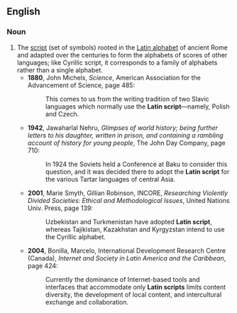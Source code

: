 ==English==
{{Wikipedia}}
===Noun===
{{en-noun|~}}

# The [[script]] (set of symbols) rooted in the [[Latin alphabet]] of ancient Rome and adapted over the centuries to form the alphabets of scores of other languages; like Cyrillic script, it corresponds to a family of alphabets rather than a single alphabet. 
#* '''1880''', John Michels, ''Science'', American Association for the Advancement of Science, page 485:
#*: This comes to us from the writing tradition of two Slavic languages which normally use the '''Latin script'''—namely, Polish and Czech.
#* '''1942''', Jawaharlal Nehru, ''Glimpses of world history; being further letters to his daughter, written in prison, and containing a rambling account of history for young people'', The John Day Company, page 710:
#*: In 1924 the Soviets held a Conference at Baku to consider this question, and it was decided there to adopt the '''Latin script''' for the various Tartar languages of central Asia.
#* '''2001''', Marie Smyth, Gillian Robinson, INCORE, ''Researching Violently Divided Societies: Ethical and Methodological Issues'', United Nations Univ. Press, page 139:
#*: Uzbekistan and Turkmenistan have adopted '''Latin script''', whereas Tajikistan, Kazakhstan and Kyrgyzstan intend to use the Cyrillic alphabet.
#* '''2004''', Bonilla, Marcelo, International Development Research Centre (Canada), ''Internet and Society in Latin America and the Caribbean'', page 424:
#*: Currently the dominance of Internet-based tools and interfaces that accommodate only '''Latin scripts''' limits content diversity, the development of local content, and intercultural exchange and collaboration.

{{c|en|Alphabets}}